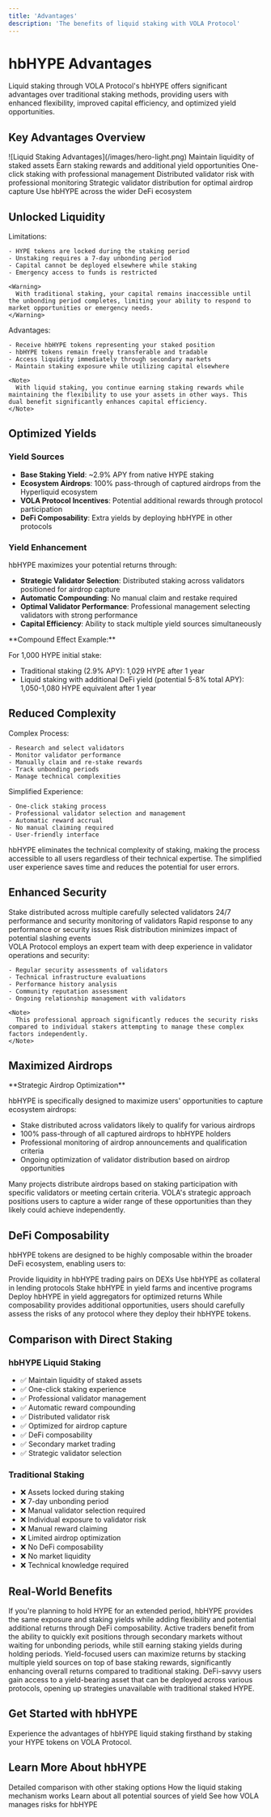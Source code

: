 ```yaml
---
title: 'Advantages'
description: 'The benefits of liquid staking with VOLA Protocol'
---
```


# hbHYPE Advantages

Liquid staking through VOLA Protocol's hbHYPE offers significant advantages over traditional staking methods, providing users with enhanced flexibility, improved capital efficiency, and optimized yield opportunities.

## Key Advantages Overview

<Frame>
  ![Liquid Staking Advantages](/images/hero-light.png)
</Frame>

<CardGroup cols={3}>
  <Card title="Unlocked Liquidity" icon="unlock">
    Maintain liquidity of staked assets
  </Card>
  <Card title="Optimized Yields" icon="chart-line-up">
    Earn staking rewards and additional yield opportunities
  </Card>
  <Card title="Reduced Complexity" icon="wand-magic-sparkles">
    One-click staking with professional management
  </Card>
  <Card title="Enhanced Security" icon="shield-halved">
    Distributed validator risk with professional monitoring
  </Card>
  <Card title="Maximized Airdrops" icon="parachute-box">
    Strategic validator distribution for optimal airdrop capture
  </Card>
  <Card title="DeFi Composability" icon="puzzle-piece">
    Use hbHYPE across the wider DeFi ecosystem
  </Card>
</CardGroup>

## Unlocked Liquidity

<Tabs>
  <Tab title="Traditional Staking">
    <div className="mb-4 text-red-500 font-semibold">Limitations:</div>
    
    - HYPE tokens are locked during the staking period
    - Unstaking requires a 7-day unbonding period
    - Capital cannot be deployed elsewhere while staking
    - Emergency access to funds is restricted
    
    <Warning>
      With traditional staking, your capital remains inaccessible until the unbonding period completes, limiting your ability to respond to market opportunities or emergency needs.
    </Warning>
  </Tab>
  
  <Tab title="Liquid Staking">
    <div className="mb-4 text-green-500 font-semibold">Advantages:</div>
    
    - Receive hbHYPE tokens representing your staked position
    - hbHYPE tokens remain freely transferable and tradable
    - Access liquidity immediately through secondary markets
    - Maintain staking exposure while utilizing capital elsewhere
    
    <Note>
      With liquid staking, you continue earning staking rewards while maintaining the flexibility to use your assets in other ways. This dual benefit significantly enhances capital efficiency.
    </Note>
  </Tab>
</Tabs>

## Optimized Yields

<div className="grid grid-cols-1 md:grid-cols-2 gap-6 my-8">
  <div className="bg-indigo-50 dark:bg-indigo-900/20 p-6 rounded-lg shadow-sm">
    <h3 className="text-lg font-semibold mb-4 text-indigo-700 dark:text-indigo-300 flex items-center">
      <span className="mr-2">
        <Icon name="coins" size="md" />
      </span>
      Yield Sources
    </h3>
    <ul className="space-y-2 list-disc pl-6">
      <li><strong>Base Staking Yield</strong>: ~2.9% APY from native HYPE staking</li>
      <li><strong>Ecosystem Airdrops</strong>: 100% pass-through of captured airdrops from the Hyperliquid ecosystem</li>
      <li><strong>VOLA Protocol Incentives</strong>: Potential additional rewards through protocol participation</li>
      <li><strong>DeFi Composability</strong>: Extra yields by deploying hbHYPE in other protocols</li>
    </ul>
  </div>
  
  <div className="bg-purple-50 dark:bg-purple-900/20 p-6 rounded-lg shadow-sm">
    <h3 className="text-lg font-semibold mb-4 text-purple-700 dark:text-purple-300 flex items-center">
      <span className="mr-2">
        <Icon name="bolt" size="md" />
      </span>
      Yield Enhancement
    </h3>
    <p className="mb-3">hbHYPE maximizes your potential returns through:</p>
    <ul className="space-y-2 list-disc pl-6">
      <li><strong>Strategic Validator Selection</strong>: Distributed staking across validators positioned for airdrop capture</li>
      <li><strong>Automatic Compounding</strong>: No manual claim and restake required</li>
      <li><strong>Optimal Validator Performance</strong>: Professional management selecting validators with strong performance</li>
      <li><strong>Capital Efficiency</strong>: Ability to stack multiple yield sources simultaneously</li>
    </ul>
  </div>
</div>

<Card>
  **Compound Effect Example:**
  
  For 1,000 HYPE initial stake:
  
  - Traditional staking (2.9% APY): 1,029 HYPE after 1 year
  - Liquid staking with additional DeFi yield (potential 5-8% total APY): 1,050-1,080 HYPE equivalent after 1 year
</Card>

## Reduced Complexity

<Steps>
  <Step title="Traditional Staking">
    <div className="text-red-500">Complex Process:</div>
    
    - Research and select validators
    - Monitor validator performance
    - Manually claim and re-stake rewards
    - Track unbonding periods
    - Manage technical complexities
  </Step>
  
  <Step title="Liquid Staking">
    <div className="text-green-500">Simplified Experience:</div>
    
    - One-click staking process
    - Professional validator selection and management
    - Automatic reward accrual
    - No manual claiming required
    - User-friendly interface
  </Step>
</Steps>

<Card>
  hbHYPE eliminates the technical complexity of staking, making the process accessible to all users regardless of their technical expertise. The simplified user experience saves time and reduces the potential for user errors.
</Card>

## Enhanced Security

<Tabs>
  <Tab title="Risk Mitigation">
    <CardGroup cols={2}>
      <Card title="Validator Diversification" icon="sitemap">
        Stake distributed across multiple carefully selected validators
      </Card>
      <Card title="Professional Monitoring" icon="eye">
        24/7 performance and security monitoring of validators
      </Card>
      <Card title="Quick Adaptation" icon="bolt">
        Rapid response to any performance or security issues
      </Card>
      <Card title="Slashing Minimization" icon="shield">
        Risk distribution minimizes impact of potential slashing events
      </Card>
    </CardGroup>
  </Tab>
  
  <Tab title="Professional Management">
    <div className="mb-4">
      VOLA Protocol employs an expert team with deep experience in validator operations and security:
    </div>
    
    - Regular security assessments of validators
    - Technical infrastructure evaluations
    - Performance history analysis
    - Community reputation assessment
    - Ongoing relationship management with validators
    
    <Note>
      This professional approach significantly reduces the security risks compared to individual stakers attempting to manage these complex factors independently.
    </Note>
  </Tab>
</Tabs>

## Maximized Airdrops

<Card>
  **Strategic Airdrop Optimization**
  
  hbHYPE is specifically designed to maximize users' opportunities to capture ecosystem airdrops:
  
  - Stake distributed across validators likely to qualify for various airdrops
  - 100% pass-through of all captured airdrops to hbHYPE holders
  - Professional monitoring of airdrop announcements and qualification criteria
  - Ongoing optimization of validator distribution based on airdrop opportunities
</Card>

<Note>
  Many projects distribute airdrops based on staking participation with specific validators or meeting certain criteria. VOLA's strategic approach positions users to capture a wider range of these opportunities than they likely could achieve independently.
</Note>

## DeFi Composability

hbHYPE tokens are designed to be highly composable within the broader DeFi ecosystem, enabling users to:

<CardGroup cols={2}>
  <Card title="Liquidity Provision" icon="droplet">
    Provide liquidity in hbHYPE trading pairs on DEXs
  </Card>
  <Card title="Lending/Borrowing" icon="hand-holding-dollar">
    Use hbHYPE as collateral in lending protocols
  </Card>
  <Card title="Yield Farming" icon="tractor">
    Stake hbHYPE in yield farms and incentive programs
  </Card>
  <Card title="Yield Aggregation" icon="layer-group">
    Deploy hbHYPE in yield aggregators for optimized returns
  </Card>
</CardGroup>

<Warning>
  While composability provides additional opportunities, users should carefully assess the risks of any protocol where they deploy their hbHYPE tokens.
</Warning>

## Comparison with Direct Staking

<div className="grid grid-cols-1 md:grid-cols-2 gap-6 my-8">
  <div className="bg-blue-50 dark:bg-blue-900/20 p-6 rounded-lg shadow-sm">
    <h3 className="text-xl font-semibold mb-4 text-blue-600 dark:text-blue-400">
      hbHYPE Liquid Staking
    </h3>
    <ul className="space-y-2">
      <li className="flex items-start">
        <span className="text-green-500 mr-2">✅</span>
        <span>Maintain liquidity of staked assets</span>
      </li>
      <li className="flex items-start">
        <span className="text-green-500 mr-2">✅</span>
        <span>One-click staking experience</span>
      </li>
      <li className="flex items-start">
        <span className="text-green-500 mr-2">✅</span>
        <span>Professional validator management</span>
      </li>
      <li className="flex items-start">
        <span className="text-green-500 mr-2">✅</span>
        <span>Automatic reward compounding</span>
      </li>
      <li className="flex items-start">
        <span className="text-green-500 mr-2">✅</span>
        <span>Distributed validator risk</span>
      </li>
      <li className="flex items-start">
        <span className="text-green-500 mr-2">✅</span>
        <span>Optimized for airdrop capture</span>
      </li>
      <li className="flex items-start">
        <span className="text-green-500 mr-2">✅</span>
        <span>DeFi composability</span>
      </li>
      <li className="flex items-start">
        <span className="text-green-500 mr-2">✅</span>
        <span>Secondary market trading</span>
      </li>
      <li className="flex items-start">
        <span className="text-green-500 mr-2">✅</span>
        <span>Strategic validator selection</span>
      </li>
    </ul>
  </div>
  
  <div className="bg-gray-50 dark:bg-gray-800/50 p-6 rounded-lg shadow-sm">
    <h3 className="text-xl font-semibold mb-4 text-gray-700 dark:text-gray-300">
      Traditional Staking
    </h3>
    <ul className="space-y-2">
      <li className="flex items-start">
        <span className="text-red-500 mr-2">❌</span>
        <span>Assets locked during staking</span>
      </li>
      <li className="flex items-start">
        <span className="text-red-500 mr-2">❌</span>
        <span>7-day unbonding period</span>
      </li>
      <li className="flex items-start">
        <span className="text-red-500 mr-2">❌</span>
        <span>Manual validator selection required</span>
      </li>
      <li className="flex items-start">
        <span className="text-red-500 mr-2">❌</span>
        <span>Individual exposure to validator risk</span>
      </li>
      <li className="flex items-start">
        <span className="text-red-500 mr-2">❌</span>
        <span>Manual reward claiming</span>
      </li>
      <li className="flex items-start">
        <span className="text-red-500 mr-2">❌</span>
        <span>Limited airdrop optimization</span>
      </li>
      <li className="flex items-start">
        <span className="text-red-500 mr-2">❌</span>
        <span>No DeFi composability</span>
      </li>
      <li className="flex items-start">
        <span className="text-red-500 mr-2">❌</span>
        <span>No market liquidity</span>
      </li>
      <li className="flex items-start">
        <span className="text-red-500 mr-2">❌</span>
        <span>Technical knowledge required</span>
      </li>
    </ul>
  </div>
</div>

## Real-World Benefits

<AccordionGroup>
  <Accordion title="For Long-term Holders">
    If you're planning to hold HYPE for an extended period, hbHYPE provides the same exposure and staking yields while adding flexibility and potential additional returns through DeFi composability.
  </Accordion>
  
  <Accordion title="For Active Traders">
    Active traders benefit from the ability to quickly exit positions through secondary markets without waiting for unbonding periods, while still earning staking yields during holding periods.
  </Accordion>
  
  <Accordion title="For Yield Optimizers">
    Yield-focused users can maximize returns by stacking multiple yield sources on top of base staking rewards, significantly enhancing overall returns compared to traditional staking.
  </Accordion>
  
  <Accordion title="For DeFi Participants">
    DeFi-savvy users gain access to a yield-bearing asset that can be deployed across various protocols, opening up strategies unavailable with traditional staked HYPE.
  </Accordion>
</AccordionGroup>

## Get Started with hbHYPE

<Card title="Try Liquid Staking" icon="rocket" href="https://app.vola.finance/stake">
  Experience the advantages of hbHYPE liquid staking firsthand by staking your HYPE tokens on VOLA Protocol.
</Card>

## Learn More About hbHYPE

<CardGroup cols={2}>
  <Card title="Compare Solutions" icon="scale-balanced" href="/liquid-staking/comparison">
    Detailed comparison with other staking options
  </Card>
  <Card title="Understand Mechanics" icon="gears" href="/liquid-staking/mechanics">
    How the liquid staking mechanism works
  </Card>
  <Card title="Explore Yield Sources" icon="seedling" href="/liquid-staking/yield">
    Learn about all potential sources of yield
  </Card>
  <Card title="Review Safety Measures" icon="shield" href="/liquid-staking/risk-management">
    See how VOLA manages risks for hbHYPE
  </Card>
</CardGroup> 